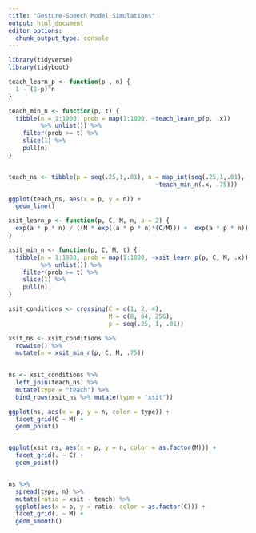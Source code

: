 ```yaml
---
title: "Gesture-Speech Model Simulations"
output: html_document
editor_options: 
  chunk_output_type: console
---
```


```r
library(tidyverse)
library(tidyboot)
```

```r
teach_learn_p <- function(p , n) {
  1 - (1-p)^n
}

teach_min_n <- function(p, t) {
  tibble(n = 1:1000, prob = map(1:1000, ~teach_learn_p(p, .x)) 
         %>% unlist()) %>%
    filter(prob >= t) %>%
    slice(1) %>%
    pull(n)
}


teach_ns <- tibble(p = seq(.25,1,.01), n = map_int(seq(.25,1,.01), 
                                         ~teach_min_n(.x, .75)))

ggplot(teach_ns, aes(x = p, y = n)) + 
  geom_line()
```

```r
xsit_learn_p <- function(p, C, M, n, a = 2) {
  exp(a * p * n) / ((M * exp((a * p * n)*(C/M))) +  exp(a * p * n))
}

xsit_min_n <- function(p, C, M, t) {
  tibble(n = 1:1000, prob = map(1:1000, ~xsit_learn_p(p, C, M, .x)) 
         %>% unlist()) %>%
    filter(prob >= t) %>%
    slice(1) %>%
    pull(n)
}

xsit_conditions <- crossing(C = c(1, 2, 4),
                            M = c(8, 64, 256),
                            p = seq(.25, 1, .01)) 

xsit_ns <- xsit_conditions %>%
  rowwise() %>%
  mutate(n = xsit_min_n(p, C, M, .75))

  
ns <- xsit_conditions %>%
  left_join(teach_ns) %>%
  mutate(type = "teach") %>%
  bind_rows(xsit_ns %>% mutate(type = "xsit"))

ggplot(ns, aes(x = p, y = n, color = type)) + 
  facet_grid(C ~ M) +
  geom_point()


ggplot(xsit_ns, aes(x = p, y = n, color = as.factor(M))) + 
  facet_grid(. ~ C) +
  geom_point()


ns %>%
  spread(type, n) %>%
  mutate(ratio = xsit - teach) %>%
  ggplot(aes(x = p, y = ratio, color = as.factor(C))) + 
  facet_grid(. ~ M) + 
  geom_smooth()

```

